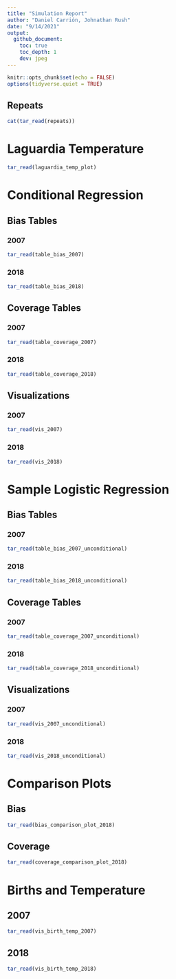 ```yaml
---
title: "Simulation Report"
author: "Daniel Carrión, Johnathan Rush"
date: "9/14/2021"
output: 
  github_document:
    toc: true
    toc_depth: 1
    dev: jpeg
---
```


```r
knitr::opts_chunk$set(echo = FALSE)
options(tidyverse.quiet = TRUE)
```

## Repeats

```r
cat(tar_read(repeats))
```

# Laguardia Temperature

```r
tar_read(laguardia_temp_plot)
```

# Conditional Regression

## Bias Tables

### 2007

```r
tar_read(table_bias_2007)
```

### 2018

```r
tar_read(table_bias_2018)
```

## Coverage Tables

### 2007

```r
tar_read(table_coverage_2007)
```

### 2018

```r
tar_read(table_coverage_2018)
```

## Visualizations

### 2007

```r
tar_read(vis_2007)
```

### 2018

```r
tar_read(vis_2018)
```

# Sample Logistic Regression

## Bias Tables

### 2007

```r
tar_read(table_bias_2007_unconditional)
```

### 2018

```r
tar_read(table_bias_2018_unconditional)
```

## Coverage Tables

### 2007

```r
tar_read(table_coverage_2007_unconditional)
```

### 2018

```r
tar_read(table_coverage_2018_unconditional)
```

## Visualizations

### 2007

```r
tar_read(vis_2007_unconditional)
```

### 2018

```r
tar_read(vis_2018_unconditional)
```


# Comparison Plots

## Bias

```r
tar_read(bias_comparison_plot_2018)
```

## Coverage
```r
tar_read(coverage_comparison_plot_2018)
```

# Births and Temperature

## 2007

```r
tar_read(vis_birth_temp_2007)
```

## 2018

```r
tar_read(vis_birth_temp_2018)
```

